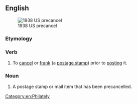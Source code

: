 ==English==
[[File:Stamp US 1938 2c precancel.jpg|thumb|1938 US precancel]]

===Etymology===
{{prefix|en|pre|cancel}}

===Verb===
{{en-verb|pres_ptc2=precancelling|past2=precancelled}}

# {{lb|en|transitive}} To [[cancel]] or [[frank]] (a [[postage stamp]]) prior to [[post]]ing it.

===Noun===
{{wikipedia}}
{{en-noun}}

# A postage stamp or mail item that has been precancelled.

[[Category:en:Philately]]